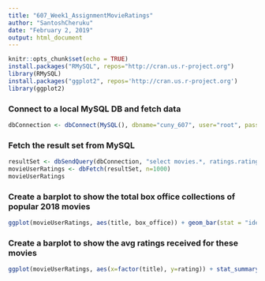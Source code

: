 ```yaml
---
title: "607_Week1_AssignmentMovieRatings"
author: "SantoshCheruku"
date: "February 2, 2019"
output: html_document
---
```


```r
knitr::opts_chunk$set(echo = TRUE)
install.packages("RMySQL", repos="http://cran.us.r-project.org")
library(RMySQL)
install.packages("ggplot2", repos='http://cran.us.r-project.org')
library(ggplot2)
```

### Connect to a local MySQL DB and fetch data
```r
dbConnection <- dbConnect(MySQL(), dbname="cuny_607", user="root", password="root", host="localhost")
```

### Fetch the result set from MySQL
```r
resultSet <- dbSendQuery(dbConnection, "select movies.*, ratings.rating, ratings.overall_Feel, ratings.recommend_others from cuny_607.popular_movies_2018 as movies inner join cuny_607.viewer_ratings as ratings on movies.movie_id = ratings.movie_id")
movieUserRatings <- dbFetch(resultSet, n=1000)
movieUserRatings
```


### Create a barplot to show the total box office collections of popular 2018 movies
```r
ggplot(movieUserRatings, aes(title, box_office)) + geom_bar(stat = "identity")
```

### Create a barplot to show the avg ratings received for these movies
``` r
ggplot(movieUserRatings, aes(x=factor(title), y=rating)) + stat_summary(fun.y="mean", geom="bar")
```